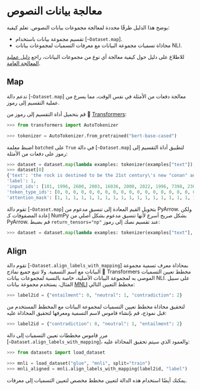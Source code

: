 # معالجة بيانات النصوص

يوضح هذا الدليل طرقًا محددة لمعالجة مجموعات بيانات النصوص. تعلم كيفية:

- تقسيم مجموعة بيانات باستخدام [`~Dataset.map`].
- محاذاة تسميات مجموعة البيانات مع معرفات التسميات لمجموعات بيانات NLI.

للاطلاع على دليل حول كيفية معالجة أي نوع من مجموعات البيانات، راجع <a class="underline decoration-sky-400 decoration-2 font-semibold" href="./process">دليل عملية المعالجة العامة</a>.

## Map

تدعم دالة [`~Dataset.map`] معالجة دفعات من الأمثلة في نفس الوقت، مما يسرع من عملية التقسيم إلى رموز.

قم بتحميل أداة التقسيم إلى رموز من 🤗 [Transformers](https://huggingface.co/transformers/):

```py
>>> from transformers import AutoTokenizer

>>> tokenizer = AutoTokenizer.from_pretrained("bert-base-cased")
```

اضبط معلمة `batched` على `True` في دالة [`~Dataset.map`] لتطبيق أداة التقسيم إلى رموز على دفعات من الأمثلة:

```py
>>> dataset = dataset.map(lambda examples: tokenizer(examples["text"]), batched=True)
>>> dataset[0]
{'text': 'the rock is destined to be the 21st century\'s new "conan" and that he\'s going to make a splash even greater than arnold schwarzenegger, jean-claud van damme or steven segal.',
'label': 1,
'input_ids': [101, 1996, 2600, 2003, 16036, 2000, 2022, 1996, 7398, 2301, 1005, 1055, 2047, 1000, 16608, 1000, 1998, 2008, 2002, 1005, 1055, 2183, 2000, 2191, 1037, 17624, 2130, 3618, 2084, 7779, 29058, 8625, 13327, 1010, 3744, 1011, 18856, 19513, 3158, 5477, 4168, 2030, 7112, 16562, 2140, 1012, 102],
'token_type_ids': [0, 0, 0, 0, 0, 0, 0, 0, 0, 0, 0, 0, 0, 0, 0, 0, 0, 0, 0, 0, 0, 0, 0, 0, 0, 0, 0, 0, 0, 0, 0, 0, 0, 0, 0, 0, 0, 0, 0, 0, 0, 0, 0, 0, 0, 0, 0],
'attention_mask': [1, 1, 1, 1, 1, 1, 1, 1, 1, 1, 1, 1, 1, 1, 1, 1, 1, 1, 1, 1, 1, 1, 1, 1, 1, 1, 1, 1, 1, 1, 1, 1, 1, 1, 1, 1, 1, 1, 1, 1, 1, 1, 1, 1, 1, 1, 1]}
```

تقوم دالة [`~Dataset.map`] بتحويل القيم المعادة إلى تنسيق مدعوم من PyArrow. ولكن إعادة المصفوفات كـ NumPy بشكل صريح أسرع لأنها تنسيق مدعوم بشكل أصلي من PyArrow. قم بضبط `return_tensors="np"` عند تقسيم نصك إلى رموز:

```py
>>> dataset = dataset.map(lambda examples: tokenizer(examples["text"], return_tensors="np"), batched=True)
```

## Align

تقوم دالة [`~Dataset.align_labels_with_mapping`] بمحاذاة معرف تسمية مجموعة البيانات مع اسم التسمية. ولا تتبع جميع نماذج 🤗 Transformers مخطط تعيين التسميات الموصى به لمجموعة البيانات الأصلية، خاصة بالنسبة لمجموعات بيانات NLI. على سبيل المثال، يستخدم مجموعة بيانات [MNLI](https://huggingface.co/datasets/glue) مخطط التعيين التالي:

```py
>>> label2id = {"entailment": 0, "neutral": 1, "contradiction": 2}
```

لتحقيق محاذاة مخطط تعيين التسميات لمجموعة البيانات مع المخطط المستخدم من قبل نموذج، قم بإنشاء قاموس لاسم التسمية ومعرفها لتحقيق المحاذاة عليه:

```py
>>> label2id = {"contradiction": 0, "neutral": 1, "entailment": 2}
```

مرر قاموس مخططات تعيين التسميات إلى دالة [`~Dataset.align_labels_with_mapping`]، والعمود الذي سيتم تحقيق المحاذاة عليه:

```py
>>> from datasets import load_dataset

>>> mnli = load_dataset("glue", "mnli", split="train")
>>> mnli_aligned = mnli.align_labels_with_mapping(label2id, "label")
```

يمكنك أيضًا استخدام هذه الدالة لتعيين مخطط مخصص لتعيين التسميات إلى معرفات.